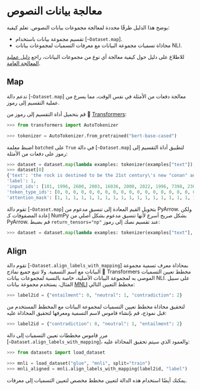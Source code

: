 # معالجة بيانات النصوص

يوضح هذا الدليل طرقًا محددة لمعالجة مجموعات بيانات النصوص. تعلم كيفية:

- تقسيم مجموعة بيانات باستخدام [`~Dataset.map`].
- محاذاة تسميات مجموعة البيانات مع معرفات التسميات لمجموعات بيانات NLI.

للاطلاع على دليل حول كيفية معالجة أي نوع من مجموعات البيانات، راجع <a class="underline decoration-sky-400 decoration-2 font-semibold" href="./process">دليل عملية المعالجة العامة</a>.

## Map

تدعم دالة [`~Dataset.map`] معالجة دفعات من الأمثلة في نفس الوقت، مما يسرع من عملية التقسيم إلى رموز.

قم بتحميل أداة التقسيم إلى رموز من 🤗 [Transformers](https://huggingface.co/transformers/):

```py
>>> from transformers import AutoTokenizer

>>> tokenizer = AutoTokenizer.from_pretrained("bert-base-cased")
```

اضبط معلمة `batched` على `True` في دالة [`~Dataset.map`] لتطبيق أداة التقسيم إلى رموز على دفعات من الأمثلة:

```py
>>> dataset = dataset.map(lambda examples: tokenizer(examples["text"]), batched=True)
>>> dataset[0]
{'text': 'the rock is destined to be the 21st century\'s new "conan" and that he\'s going to make a splash even greater than arnold schwarzenegger, jean-claud van damme or steven segal.',
'label': 1,
'input_ids': [101, 1996, 2600, 2003, 16036, 2000, 2022, 1996, 7398, 2301, 1005, 1055, 2047, 1000, 16608, 1000, 1998, 2008, 2002, 1005, 1055, 2183, 2000, 2191, 1037, 17624, 2130, 3618, 2084, 7779, 29058, 8625, 13327, 1010, 3744, 1011, 18856, 19513, 3158, 5477, 4168, 2030, 7112, 16562, 2140, 1012, 102],
'token_type_ids': [0, 0, 0, 0, 0, 0, 0, 0, 0, 0, 0, 0, 0, 0, 0, 0, 0, 0, 0, 0, 0, 0, 0, 0, 0, 0, 0, 0, 0, 0, 0, 0, 0, 0, 0, 0, 0, 0, 0, 0, 0, 0, 0, 0, 0, 0, 0],
'attention_mask': [1, 1, 1, 1, 1, 1, 1, 1, 1, 1, 1, 1, 1, 1, 1, 1, 1, 1, 1, 1, 1, 1, 1, 1, 1, 1, 1, 1, 1, 1, 1, 1, 1, 1, 1, 1, 1, 1, 1, 1, 1, 1, 1, 1, 1, 1, 1]}
```

تقوم دالة [`~Dataset.map`] بتحويل القيم المعادة إلى تنسيق مدعوم من PyArrow. ولكن إعادة المصفوفات كـ NumPy بشكل صريح أسرع لأنها تنسيق مدعوم بشكل أصلي من PyArrow. قم بضبط `return_tensors="np"` عند تقسيم نصك إلى رموز:

```py
>>> dataset = dataset.map(lambda examples: tokenizer(examples["text"], return_tensors="np"), batched=True)
```

## Align

تقوم دالة [`~Dataset.align_labels_with_mapping`] بمحاذاة معرف تسمية مجموعة البيانات مع اسم التسمية. ولا تتبع جميع نماذج 🤗 Transformers مخطط تعيين التسميات الموصى به لمجموعة البيانات الأصلية، خاصة بالنسبة لمجموعات بيانات NLI. على سبيل المثال، يستخدم مجموعة بيانات [MNLI](https://huggingface.co/datasets/glue) مخطط التعيين التالي:

```py
>>> label2id = {"entailment": 0, "neutral": 1, "contradiction": 2}
```

لتحقيق محاذاة مخطط تعيين التسميات لمجموعة البيانات مع المخطط المستخدم من قبل نموذج، قم بإنشاء قاموس لاسم التسمية ومعرفها لتحقيق المحاذاة عليه:

```py
>>> label2id = {"contradiction": 0, "neutral": 1, "entailment": 2}
```

مرر قاموس مخططات تعيين التسميات إلى دالة [`~Dataset.align_labels_with_mapping`]، والعمود الذي سيتم تحقيق المحاذاة عليه:

```py
>>> from datasets import load_dataset

>>> mnli = load_dataset("glue", "mnli", split="train")
>>> mnli_aligned = mnli.align_labels_with_mapping(label2id, "label")
```

يمكنك أيضًا استخدام هذه الدالة لتعيين مخطط مخصص لتعيين التسميات إلى معرفات.